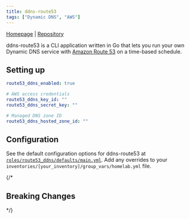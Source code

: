 ```yaml
---
title: ddns-route53
tags: ["Dynamic DNS", "AWS"]
---
```



[Homepage](https://crazymax.dev/ddns-route53/) |
[Repository](https://github.com/crazy-max/ddns-route53)

<Tags tags={frontmatter.tags} />

ddns-route53 is a CLI application written in Go that lets you run your own Dynamic DNS service with [Amazon Route 53](https://aws.amazon.com/route53/) on a time-based schedule.

## Setting up

```yaml title="inventories/homelab/group_vars/homelab.yml"
route53_ddns_enabled: true

# AWS access credentials
route53_ddns_key_id: ""
route53_ddns_secret_key: ""

# Managed DNS zone ID
route53_ddns_hosted_zone_id: ""
```


## Configuration

See the default configuration options for ddns-route53 at [`roles/route53_ddns/defaults/main.yml`](https://github.com/Dylancyclone/ansible-homelab-orchestration/blob/main/roles/route53_ddns/defaults/main.yml).
Add any overrides to your `inventories/[your_inventory]/group_vars/homelab.yml` file.

{/* 

## Breaking Changes

*/}